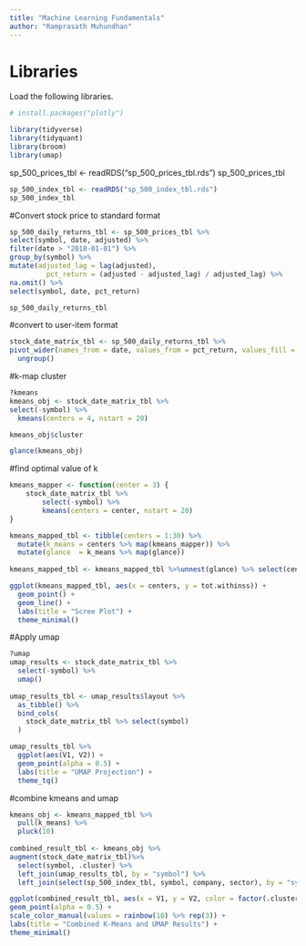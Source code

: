 ```yaml
---
title: "Machine Learning Fundamentals"
author: "Ramprasath Muhundhan"
---
```


# Libraries

Load the following libraries. 

```r
# install.packages("plotly")

library(tidyverse)
library(tidyquant)
library(broom)
library(umap)
```


sp_500_prices_tbl <- readRDS("sp_500_prices_tbl.rds")
sp_500_prices_tbl

```r
sp_500_index_tbl <- readRDS("sp_500_index_tbl.rds")
sp_500_index_tbl
```

#Convert stock price to standard format
```r
sp_500_daily_returns_tbl <- sp_500_prices_tbl %>%
select(symbol, date, adjusted) %>%
filter(date > "2018-01-01") %>%
group_by(symbol) %>%
mutate(adjusted_lag = lag(adjusted),
         pct_return = (adjusted - adjusted_lag) / adjusted_lag) %>%
na.omit() %>%
select(symbol, date, pct_return) 
```


```r
sp_500_daily_returns_tbl
```

#convert to user-item format

```r
stock_date_matrix_tbl <- sp_500_daily_returns_tbl %>%
pivot_wider(names_from = date, values_from = pct_return, values_fill = 0) %>%
  ungroup()
```

#k-map cluster
```r
?kmeans
kmeans_obj <- stock_date_matrix_tbl %>%
select(-symbol) %>%
  kmeans(centers = 4, nstart = 20)

```

```r
kmeans_obj$cluster
```

```r
glance(kmeans_obj)
```

#find optimal value of k
```r
kmeans_mapper <- function(center = 3) {
    stock_date_matrix_tbl %>%
        select(-symbol) %>%
        kmeans(centers = center, nstart = 20)
}

kmeans_mapped_tbl <- tibble(centers = 1:30) %>%
  mutate(k_means = centers %>% map(kmeans_mapper)) %>%
  mutate(glance  = k_means %>% map(glance))
  
kmeans_mapped_tbl <- kmeans_mapped_tbl %>%unnest(glance) %>% select(centers, tot.withinss)
```

```r
ggplot(kmeans_mapped_tbl, aes(x = centers, y = tot.withinss)) +
  geom_point() +
  geom_line() +
  labs(title = "Scree Plot") +
  theme_minimal()
```
#Apply umap

```r
?umap
umap_results <- stock_date_matrix_tbl %>%
  select(-symbol) %>%
  umap()
  
umap_results_tbl <- umap_results$layout %>%
  as_tibble() %>% 
  bind_cols(
    stock_date_matrix_tbl %>% select(symbol)
  )
```

```r
umap_results_tbl %>%
  ggplot(aes(V1, V2)) +
  geom_point(alpha = 0.5) + 
  labs(title = "UMAP Projection") +
  theme_tq()
```

#combine kmeans and umap
```r
kmeans_obj <- kmeans_mapped_tbl %>%
  pull(k_means) %>%
  pluck(10)
  
combined_result_tbl <- kmeans_obj %>%
augment(stock_date_matrix_tbl)%>%
  select(symbol, .cluster) %>%
  left_join(umap_results_tbl, by = "symbol") %>%
  left_join(select(sp_500_index_tbl, symbol, company, sector), by = "symbol")
```

```r
ggplot(combined_result_tbl, aes(x = V1, y = V2, color = factor(.cluster))) +
geom_point(alpha = 0.5) +
scale_color_manual(values = rainbow(10) %>% rep(3)) +
labs(title = "Combined K-Means and UMAP Results") +
theme_minimal()
```